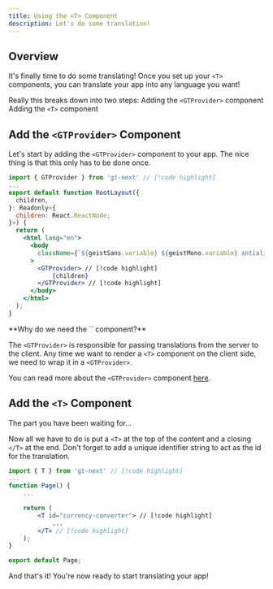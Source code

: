 ```yaml
---
title: Using the <T> Component
description: Let's do some translation!
---
```




## Overview

It's finally time to do some translating!
Once you set up your `<T>` components, you can translate your app into any language you want!

Really this breaks down into two steps:
<Steps>
  <Step>
    Adding the `<GTProvider>` component
  </Step>
  <Step>
    Adding the `<T>` component
    </Step>
</Steps>


## Add the `<GTProvider>` Component

Let's start by adding the `<GTProvider>` component to your app.
The nice thing is that this only has to be done once.

```jsx title="src/app/layout.tsx" copy
import { GTProvider } from 'gt-next' // [!code highlight]
...
export default function RootLayout({
  children,
}: Readonly<{
  children: React.ReactNode;
}>) {
  return (
    <html lang="en">
      <body
        className={`${geistSans.variable} ${geistMono.variable} antialiased`}
      >
        <GTProvider> // [!code highlight]
            {children}
        </GTProvider> // [!code highlight]
      </body>
    </html>
  );
}

```

<Callout>
  **Why do we need the `<GTProvider>` component?**

  The `<GTProvider>` is responsible for passing translations from the server to the client.
  Any time we want to render a `<T>` component on the client side, we need to wrap it in a `<GTProvider>`.

  You can read more about the `<GTProvider>` component [here](/docs/next2/reference/t-reference#gtprovider).
</Callout>


## Add the `<T>` Component

The part you have been waiting for...

Now all we have to do is put a `<T>` at the top of the content and a closing `</T>` at the end.
Don't forget to add a unique identifier string to act as the id for the translation.

```jsx title="src/app/page.tsx" copy
import { T } from 'gt-next' // [!code highlight]
...
function Page() {
    ...

    return (
        <T id="currency-converter"> // [!code highlight]
            ...
        </T> // [!code highlight]
    );
}

export default Page;
```

And that's it! You're now ready to start translating your app!


